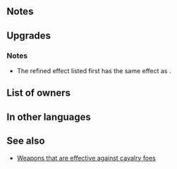 {{Weapon Infobox
|tagid=SID_鉄面の斧
|userVersion1=Weapon
|userVersion2=Gleam
|weaponType=Axe
|might=16
|range=1
|effectiveness=Cavalry
|effect=Effective against cavalry foes. If foe initiates combat or if foe's HP ≥ 75% at start of combat, grants Atk/Def+5 to unit during combat.
|cost=400
|exclusive=1
|statModifiers=0,16,0,0,0
|required=-
|intID=2628
|sort=555
|value=20
|timingID=0
|abilityID=0
|limit1ID=67
|refinePaths=default
|refineSP=400
|refineMedals=500
|refineDews=200
|tagidExtraSkill1=奮
|effectSkill1=If unit is not adjacent to an ally, inflicts Atk/Def-5 on foe during combat. At start of turn, if unit is not adjacent to an ally, grants Atk/Def+6 to unit for 1 turn.
|iconSkill1=Masking Axe W.png
|properties=
}}
==Notes==
{{Effective damage bonus|Cavalry}}
{{IfFoeInitiates}}
{{Combat boosts}}
==Upgrades==
{{Weapon Upgrade List}}
===Notes===
* The refined effect listed first has the same effect as {{St|Rouse Atk/Def 3}}.
{{Combat reductions}}
{{Bonuses}}
==List of owners==
{{Skill Hero List}}
==In other languages==
{{OtherLanguages
|japanese=鉄面の斧
|german=Masken-Axt
|spanishEU=Hacha incógnito
|spanishLA=Hacha incógnito
|french=Hache masquée
|italian=Ascia mascherata
|chineseTW=鐵面之斧
|portuguese=Mach. mascarado
}}
==See also==
{{See also skills|cond=Description LIKE '%foe initiates combat%foe_s HP%grants Atk/Def+_%during combat%' OR Description LIKE '%if unit is not%adjacent%to an ally%inflicts Atk/Def-%during combat%' AND Description NOT LIKE '%transforms%'|columns=3}}
* [[Weapons that are effective against cavalry foes]]
{{Weapons Navbox}}